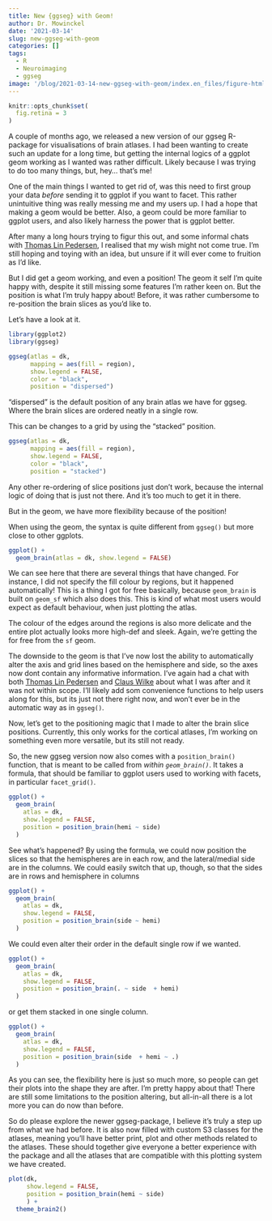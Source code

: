 ```yaml
---
title: New {ggseg} with Geom!
author: Dr. Mowinckel
date: '2021-03-14'
slug: new-ggseg-with-geom
categories: []
tags:
  - R
  - Neuroimaging
  - ggseg
image: '/blog/2021-03-14-new-ggseg-with-geom/index.en_files/figure-html/featured-1.png' 
---
```


```r
knitr::opts_chunk$set(
  fig.retina = 3
)
```

A couple of months ago, we released a new version of our ggseg R-package for visualisations of brain atlases. 
I had been wanting to create such an update for a long time, but getting the internal logics of a ggplot geom working as I wanted was rather difficult.
Likely because I was trying to do too many things, but, hey... that's me!

One of the main things I wanted to get rid of, was this need to first group your data _before_ sending it to ggplot if you want to facet. 
This rather unintuitive thing was really messing me and my users up.
I had a hope that making a geom would be better.
Also, a geom could be more familiar to ggplot users, and also likely harness the power that is ggplot better. 

After many a long hours trying to figur this out, and some informal chats with [Thomas Lin Pedersen](https://twitter.com/thomasp85), I realised that my wish might not come true. 
I'm still hoping and toying with an idea, but unsure if it will ever come to fruition as I'd like. 

But I did get a geom working, and even a position! 
The geom it self I'm quite happy with, despite it still missing some features I'm rather keen on. 
But the position is what I'm truly happy about! 
Before, it was rather cumbersome to re-position the brain slices as you'd like to. 

Let's have a look at it.

```r
library(ggplot2)
library(ggseg)

ggseg(atlas = dk, 
      mapping = aes(fill = region),
      show.legend = FALSE, 
      color = "black",
      position = "dispersed")
```

"dispersed" is the default position of any brain atlas we have for ggseg. 
Where the brain slices are ordered neatly in a single row. 

This can be changes to a grid by using the "stacked" position.

```r
ggseg(atlas = dk, 
      mapping = aes(fill = region),
      show.legend = FALSE, 
      color = "black",
      position = "stacked")
```

Any other re-ordering of slice positions just don't work, because the internal logic of doing that is just not there.
And it's too much to get it in there. 

But in the geom, we have more flexibility because of the position!

When using the geom, the syntax is quite different from `ggseg()` but more close to other ggplots.

```r
ggplot() +
  geom_brain(atlas = dk, show.legend = FALSE)
```

We can see here that there are several things that have changed. 
For instance, I did not specify the fill colour by regions, but it happened automatically!
This is a thing I got for free basically, because `geom_brain` is built on `geom_sf` which also does this. 
This is kind of what most users would expect as default behaviour, when just plotting the atlas. 

The colour of the edges around the regions is also more delicate and the entire plot actually looks more high-def and sleek. 
Again, we're getting the for free from the `sf` geom. 

The downside to the geom is that I've now lost the ability to automatically alter the axis and grid lines based on the hemisphere and side, so the axes now dont contain any informative information. 
I've again had a chat with both [Thomas Lin Pedersen](https://twitter.com/thomasp85) and [Claus Wilke](https://twitter.com/ClausWilke) about what I was after and it was not within scope. 
I'll likely add som convenience functions to help users along for this, but its just not there right now, and won't ever be in the automatic way as in `ggseg()`. 

Now, let's get to the positioning magic that I made to alter the brain slice positions.
Currently, this only works for the cortical atlases, I'm working on something even more versatile, but its still not ready. 

So, the new ggseg version now also comes with a `position_brain()` function, that is meant to be called from _within `geom_brain()`_. 
It takes a formula, that should be familiar to ggplot users used to working with facets, in particular `facet_grid()`. 

```r
ggplot() +
  geom_brain(
    atlas = dk, 
    show.legend = FALSE,
    position = position_brain(hemi ~ side)
  )
```

See what's happened? By using the formula, we could now position the slices so that the hemispheres are in each row, and the lateral/medial side are in the columns.
We could easily switch that up, though, so that the sides are in rows and hemisphere in columns

```r
ggplot() +
  geom_brain(
    atlas = dk, 
    show.legend = FALSE,
    position = position_brain(side ~ hemi)
  )
```

We could even alter their order in the default single row if we wanted.

```r
ggplot() +
  geom_brain(
    atlas = dk, 
    show.legend = FALSE,
    position = position_brain(. ~ side  + hemi)
  )
```

or get them stacked in one single column.

```r
ggplot() +
  geom_brain(
    atlas = dk, 
    show.legend = FALSE,
    position = position_brain(side  + hemi ~ .)
  )
```

As you can see, the flexibility here is just so much more, so people can get their plots into the shape they are after. 
I'm pretty happy about that!
There are still some limitations to the position altering, but all-in-all there is a lot more you can do now than before. 

So do please explore the newer ggseg-package, I believe it's truly a step up from what we had before. 
It is also now filled with custom S3 classes for the atlases, meaning you'll have better print, plot and other methods related to the atlases.
These should together give everyone a better experience with the package and all the atlases that are compatible with this plotting system we have created.

```r
plot(dk, 
     show.legend = FALSE,
     position = position_brain(hemi ~ side)
     ) +
  theme_brain2()
```

